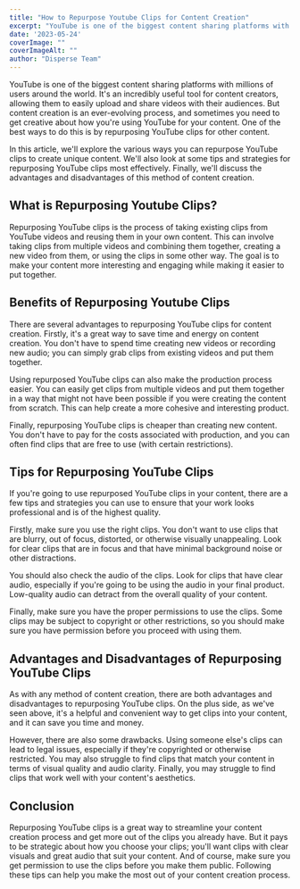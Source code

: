 ```yaml
---
title: "How to Repurpose Youtube Clips for Content Creation"
excerpt: "YouTube is one of the biggest content sharing platforms with millions of users around the world. It's an incredibly useful tool for content creators, allowing..."
date: '2023-05-24'
coverImage: ""  
coverImageAlt: ""
author: "Disperse Team"
---
```


YouTube is one of the biggest content sharing platforms with millions of users around the world. It's an incredibly useful tool for content creators, allowing them to easily upload and share videos with their audiences. But content creation is an ever-evolving process, and sometimes you need to get creative about how you're using YouTube for your content. One of the best ways to do this is by repurposing YouTube clips for other content. 

In this article, we'll explore the various ways you can repurpose YouTube clips to create unique content. We'll also look at some tips and strategies for repurposing YouTube clips most effectively. Finally, we'll discuss the advantages and disadvantages of this method of content creation. 

## What is Repurposing Youtube Clips? 

Repurposing YouTube clips is the process of taking existing clips from YouTube videos and reusing them in your own content. This can involve taking clips from multiple videos and combining them together, creating a new video from them, or using the clips in some other way. The goal is to make your content more interesting and engaging while making it easier to put together. 

## Benefits of Repurposing Youtube Clips 

There are several advantages to repurposing YouTube clips for content creation. Firstly, it's a great way to save time and energy on content creation. You don't have to spend time creating new videos or recording new audio; you can simply grab clips from existing videos and put them together. 

Using repurposed YouTube clips can also make the production process easier. You can easily get clips from multiple videos and put them together in a way that might not have been possible if you were creating the content from scratch. This can help create a more cohesive and interesting product. 

Finally, repurposing YouTube clips is cheaper than creating new content. You don't have to pay for the costs associated with production, and you can often find clips that are free to use (with certain restrictions). 

## Tips for Repurposing YouTube Clips

If you're going to use repurposed YouTube clips in your content, there are a few tips and strategies you can use to ensure that your work looks professional and is of the highest quality. 

Firstly, make sure you use the right clips. You don't want to use clips that are blurry, out of focus, distorted, or otherwise visually unappealing. Look for clear clips that are in focus and that have minimal background noise or other distractions. 

You should also check the audio of the clips. Look for clips that have clear audio, especially if you're going to be using the audio in your final product. Low-quality audio can detract from the overall quality of your content. 

Finally, make sure you have the proper permissions to use the clips. Some clips may be subject to copyright or other restrictions, so you should make sure you have permission before you proceed with using them. 

## Advantages and Disadvantages of Repurposing YouTube Clips

As with any method of content creation, there are both advantages and disadvantages to repurposing YouTube clips. On the plus side, as we've seen above, it's a helpful and convenient way to get clips into your content, and it can save you time and money. 

However, there are also some drawbacks. Using someone else's clips can lead to legal issues, especially if they're copyrighted or otherwise restricted. You may also struggle to find clips that match your content in terms of visual quality and audio clarity. Finally, you may struggle to find clips that work well with your content's aesthetics. 

## Conclusion

Repurposing YouTube clips is a great way to streamline your content creation process and get more out of the clips you already have. But it pays to be strategic about how you choose your clips; you'll want clips with clear visuals and great audio that suit your content. And of course, make sure you get permission to use the clips before you make them public. Following these tips can help you make the most out of your content creation process.